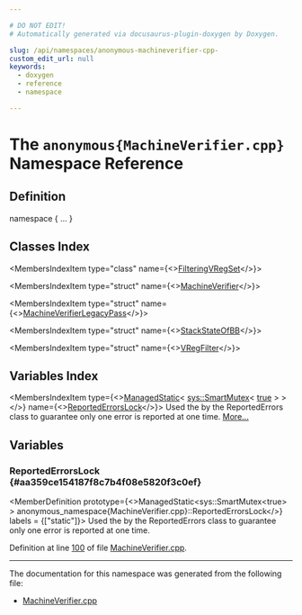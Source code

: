 ```yaml
---

# DO NOT EDIT!
# Automatically generated via docusaurus-plugin-doxygen by Doxygen.

slug: /api/namespaces/anonymous-machineverifier-cpp-
custom_edit_url: null
keywords:
  - doxygen
  - reference
  - namespace

---
```





# The `anonymous{MachineVerifier.cpp}` Namespace Reference

<DoxygenPage pluginConfig={pluginConfig}>



## Definition

<CodeBlock>namespace &#123; ... &#125;</CodeBlock>

## Classes Index

<MembersIndex>

<MembersIndexItem
  type="class"
  name={<><a href="/docs/api/classes/anonymous-namespace-machineverifier-cpp-/filteringvregset">FilteringVRegSet</a></>}>
</MembersIndexItem>

<MembersIndexItem
  type="struct"
  name={<><a href="/docs/api/structs/anonymous-namespace-machineverifier-cpp-/machineverifier">MachineVerifier</a></>}>
</MembersIndexItem>

<MembersIndexItem
  type="struct"
  name={<><a href="/docs/api/structs/anonymous-namespace-machineverifier-cpp-/machineverifierlegacypass">MachineVerifierLegacyPass</a></>}>
</MembersIndexItem>

<MembersIndexItem
  type="struct"
  name={<><a href="/docs/api/structs/anonymous-namespace-machineverifier-cpp-/stackstateofbb">StackStateOfBB</a></>}>
</MembersIndexItem>

<MembersIndexItem
  type="struct"
  name={<><a href="/docs/api/structs/anonymous-namespace-machineverifier-cpp-/vregfilter">VRegFilter</a></>}>
</MembersIndexItem>

</MembersIndex>

## Variables Index

<MembersIndex>

<MembersIndexItem
  type={<><a href="/docs/api/classes/llvm/managedstatic">ManagedStatic</a>&lt; <a href="/docs/api/classes/llvm/sys/smartmutex">sys::SmartMutex</a>&lt; <a href="/docs/api/files/lib/lib/analysis/basicaliasanalysis-cpp/#af6d5cafbdfc5313e65d990120021a3ec">true</a> &gt; &gt;</>}
  name={<><a href="#aa359ce154187f8c7b4f08e5820f3c0ef">ReportedErrorsLock</a></>}>
Used the by the ReportedErrors class to guarantee only one error is reported at one time. <a href="#aa359ce154187f8c7b4f08e5820f3c0ef">More...</a>
</MembersIndexItem>

</MembersIndex>


<SectionDefinition>

## Variables

### ReportedErrorsLock {#aa359ce154187f8c7b4f08e5820f3c0ef}

<MemberDefinition
  prototype={<>ManagedStatic&lt;sys::SmartMutex&lt;true&gt; &gt; anonymous&#95;namespace&#123;MachineVerifier.cpp&#125;::ReportedErrorsLock</>}
  labels = {["static"]}>
Used the by the ReportedErrors class to guarantee only one error is reported at one time.

Definition at line <a href="/docs/api/files/lib/lib/codegen/machineverifier-cpp/#l00100">100</a> of file <a href="/docs/api/files/lib/lib/codegen/machineverifier-cpp">MachineVerifier.cpp</a>.
</MemberDefinition>

</SectionDefinition>

<hr/>

The documentation for this namespace was generated from the following file:

<ul>
<li><a href="/docs/api/files/lib/lib/codegen/machineverifier-cpp">MachineVerifier.cpp</a></li>
</ul>

</DoxygenPage>
